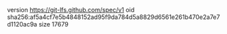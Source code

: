 version https://git-lfs.github.com/spec/v1
oid sha256:af5a4cf7e5b4848152ad95f9da784d5a8829d6561e261b470e2a7e7d1120ac9a
size 17679
